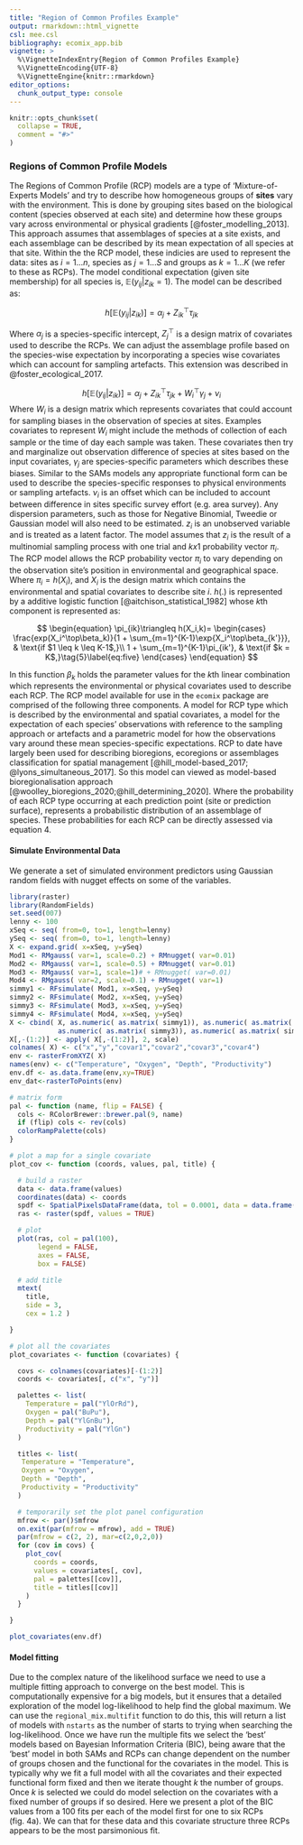 ```yaml
---
title: "Region of Common Profiles Example"
output: rmarkdown::html_vignette
csl: mee.csl
bibliography: ecomix_app.bib
vignette: >
  %\VignetteIndexEntry{Region of Common Profiles Example}
  %\VignetteEncoding{UTF-8}
  %\VignetteEngine{knitr::rmarkdown}
editor_options: 
  chunk_output_type: console
---
```


```r
knitr::opts_chunk$set(
  collapse = TRUE,
  comment = "#>"
)
```

### Regions of Common Profile Models
The Regions of Common Profile (RCP) models are a type of 'Mixture-of-Experts Models' and try to describe how homogeneous groups of **sites** vary with the environment. This is done by grouping sites based on the biological content (species observed at each site) and determine how these groups vary across environmental or physical gradients [@foster_modelling_2013]. This approach assumes that assemblages of species at a site exists, and each assemblage can be described by its mean expectation of all species at that site.  Within the the RCP model, these indicies are used to represent the data: sites as $i = 1...n$, species as $j = 1...S$ and groups as $k = 1...K$ (we refer to these as RCPs). The model conditional expectation (given site membership) for all species is, $\mathbb{E}(y_{ij}|z_{ik}=1)$. The model can be described as:

$$
\begin{equation}
h[\mathbb{E}(y_{ij}|z_{ik})] = \alpha_j + Z_{ik}^\top\tau_{jk} \tag{1}\label{eq:one}
\end{equation}
$$

Where $\alpha_j$ is a species-specific intercept, $Z_j^\top$ is a design matrix of covariates used to describe the RCPs. We can adjust the assemblage profile based on the species-wise expectation by incorporating a species wise covariates which can account for sampling artefacts. This extension was described in @foster_ecological_2017.

$$
\begin{equation}
h[\mathbb{E}(y_{ij}|z_{ik})] = \alpha_j + Z_{ik}^\top\tau_{jk} + W_i^\top\gamma_j + \nu_i \tag{4}\label{eq:four}
\end{equation}
$$
Where $W_i$ is a design matrix which represents covariates that could account for sampling biases in the observation of species at sites. Examples covariates to represent $W_i$ might include the methods of collection of each sample or the time of day each sample was taken. These covariates then try and marginalize out observation difference of species at sites based on the input covariates, $\gamma_j$ are species-specific parameters which describes these biases. Similar to the SAMs models any appropriate functional form can be used to describe the species-specific responses to physical environments or sampling artefacts. $\nu_i$ is an offset which can be included to account between difference in sites specific survey effort (e.g. area survey). Any dispersion parameters, such as those for Negative Binomial, Tweedie or Gaussian model will also need to be estimated. $z_i$ is an unobserved variable and is treated as a latent factor. The model assumes that $z_i$ is the result of a multinomial sampling process with one trial and $k x 1$ probability vector $\pi_i$. The RCP model allows the RCP probability vector $\pi_i$ to vary depending on the observation site's position in environmental and geographical space. Where $\pi_i=h(X_i)$, and $X_i$ is the design matrix which contains the environmental and spatial covariates to describe site $i$. $h(.)$ is represented by a additive logistic function [@aitchison_statistical_1982] whose $k$th component is represented as:

$$
\begin{equation}
\pi_{ik}\triangleq h(X_i,k)=
\begin{cases}
  \frac{exp(X_i^\top\beta_k)}{1 + \sum_{m=1}^{K-1}\exp{X_i^\top\beta_{k'}}}, & \text{if $1 \leq k \leq K-1$,}\\
  1 + \sum_{m=1}^{K-1}\pi_{ik'}, & \text{if $k = K$,}\tag{5}\label{eq:five}
\end{cases}
\end{equation}
$$

In this function $\beta_k$ holds the parameter values for the $k$th linear combination which represents the environmental or physical covariates used to describe each RCP. The RCP model available for use in the `ecomix` package are comprised of the following three components. A model for RCP type which is described by the environmental and spatial covariates, a model for the expectation of each species' observations with reference to the sampling approach or artefacts and a parametric model for how the observations vary around these mean species-specific expectations. RCP to date have largely been used for describing bioregions, ecoregions or assemblages classification for spatial management [@hill_model-based_2017; @lyons_simultaneous_2017]. So this model can viewed as model-based bioregionalisation approach [@woolley_bioregions_2020;@hill_determining_2020]. Where the probability of each RCP type occurring at each prediction point (site or prediction surface), represents a probabilistic distribution of an assemblage of species. These probabilities for each RCP can be directly assessed via equation 4. 

#### Simulate Environmental Data 
We generate a set of simulated environment predictors using Gaussian random fields with nugget effects on some of the variables. 

```r
library(raster)
library(RandomFields)
set.seed(007)
lenny <- 100
xSeq <- seq( from=0, to=1, length=lenny)
ySeq <- seq( from=0, to=1, length=lenny)
X <- expand.grid( x=xSeq, y=ySeq)
Mod1 <- RMgauss( var=1, scale=0.2) + RMnugget( var=0.01)
Mod2 <- RMgauss( var=1, scale=0.5) + RMnugget( var=0.01)
Mod3 <- RMgauss( var=1, scale=1)# + RMnugget( var=0.01)
Mod4 <- RMgauss( var=2, scale=0.1) + RMnugget( var=1)
simmy1 <- RFsimulate( Mod1, x=xSeq, y=ySeq)
simmy2 <- RFsimulate( Mod2, x=xSeq, y=ySeq)
simmy3 <- RFsimulate( Mod3, x=xSeq, y=ySeq)
simmy4 <- RFsimulate( Mod4, x=xSeq, y=ySeq)
X <- cbind( X, as.numeric( as.matrix( simmy1)), as.numeric( as.matrix( simmy2)),
            as.numeric( as.matrix( simmy3)), as.numeric( as.matrix( simmy4)))
X[,-(1:2)] <- apply( X[,-(1:2)], 2, scale)
colnames( X) <- c("x","y","covar1","covar2","covar3","covar4")
env <- rasterFromXYZ( X)
names(env) <- c("Temperature", "Oxygen", "Depth", "Productivity")
env.df <- as.data.frame(env,xy=TRUE)
env_dat<-rasterToPoints(env)
```

```r
# matrix form
pal <- function (name, flip = FALSE) {
  cols <- RColorBrewer::brewer.pal(9, name)
  if (flip) cols <- rev(cols)
  colorRampPalette(cols)
}

# plot a map for a single covariate
plot_cov <- function (coords, values, pal, title) {

  # build a raster
  data <- data.frame(values)
  coordinates(data) <- coords
  spdf <- SpatialPixelsDataFrame(data, tol = 0.0001, data = data.frame(data))
  ras <- raster(spdf, values = TRUE)

  # plot
  plot(ras, col = pal(100),
       legend = FALSE,
       axes = FALSE,
       box = FALSE)

  # add title
  mtext(
    title,
    side = 3,
    cex = 1.2 )

}

# plot all the covariates
plot_covariates <- function (covariates) {

  covs <- colnames(covariates)[-(1:2)]
  coords <- covariates[, c("x", "y")]

  palettes <- list(
    Temperature = pal("YlOrRd"),
    Oxygen = pal("BuPu"),
    Depth = pal("YlGnBu"),
    Productivity = pal("YlGn")
  )

  titles <- list(
   Temperature = "Temperature",
   Oxygen = "Oxygen",
   Depth = "Depth",
   Productivity = "Productivity"
  )

  # temporarily set the plot panel configuration
  mfrow <- par()$mfrow
  on.exit(par(mfrow = mfrow), add = TRUE)
  par(mfrow = c(2, 2), mar=c(2,0,2,0))
  for (cov in covs) {
    plot_cov(
      coords = coords,
      values = covariates[, cov],
      pal = palettes[[cov]],
      title = titles[[cov]]
    )
  }

}

plot_covariates(env.df)
```

#### Model fitting
Due to the complex nature of the likelihood surface we need to use a multiple fitting approach to converge on the best model. This is computationally expensive for a big models, but it ensures that a detailed exploration of the model log-likelihood to help find the global maximum. We can use the `regional_mix.multifit` function to do this, this will return a list of models with `nstarts` as the number of starts to trying when searching the log-likelihood. Once we have run the multiple fits we select the 'best' models based on Bayesian Information Criteria (BIC), being aware that the 'best' model in both SAMs and RCPs can change dependent on the number of groups chosen and the functional for the covariates in the model. This is typically why we fit a full model with all the covariates and their expected functional form fixed and then we iterate thought $k$ the number of groups. Once $k$ is selected we could do model selection on the covariates with a fixed number of groups if so desired. Here we present a plot of the BIC values from a 100 fits per each of the model first for one to six RCPs (fig. 4a). We can that for these data and this covariate structure three RCPs appears to be the most parsimonious fit. 

```r


```

<!-- ```{r,eval=TRUE,message=FALSE, warning= FALSE} -->
<!-- RCP_form <- as.formula(paste("cbind(",paste(species, collapse=", "),")~", -->
<!--                         paste(paste0("poly(",rcp_env_vars,",degree=2)"), collapse="+"))) -->
<!-- species_form <- ~ Season -->
<!-- # species_form -->
<!-- nstarts<-10 -->
<!-- max.nRCP<-6 -->
<!-- nRCPs_samp <- list() -->
<!-- for( ii in 1:max.nRCP)	 -->
<!--   nRCPs_samp[[ii]] <- regional_mix.multifit(rcp_formula = RCP_form, -->
<!--                                             species_formula =  ~ Season, -->
<!--                                             data = fish, nRCP=ii, -->
<!--                                             inits="random2", -->
<!--                                             nstart=nstarts, -->
<!--                                             family = "negative.binomial", -->
<!--                                             mc.cores=3, -->
<!--                                             control=list(quiet=TRUE)) -->
<!-- ``` -->

<!-- ```{r rcp bic chunk} -->
<!-- max.nRCP<-6 -->
<!-- RCPsamp_BICs <- sapply( nRCPs_samp, function(x) sapply( x, function(y) y$BIC)) -->
<!-- RCPsamp_minPosteriorSites <- cbind( 181, sapply( nRCPs_samp[-1], function(y) sapply( y, function(x) min( colSums( x$postProbs))))) -->
<!-- RCPsamp_ObviouslyBad <- RCPsamp_minPosteriorSites < 2 -->
<!-- RCPsamp_BICs[RCPsamp_ObviouslyBad] <- NA -->

<!-- RCPsamp_minBICs <- apply( RCPsamp_BICs, 2, min, na.rm=TRUE) -->

<!-- grps=1:max.nRCP -->
<!-- df2a <- data.frame(grps=grps,bic=RCPsamp_minBICs) -->
<!-- df2b <- data.frame(grps=rep(grps, each=nrow( RCPsamp_BICs)),bic=as.numeric(RCPsamp_BICs)) -->
<!-- p4a <- ggplot(df2a,aes(x=grps,y=bic))+ -->
<!--       geom_point()+ -->
<!--       geom_line()+ -->
<!--       geom_point(data=df2b,aes(x=grps,y=bic))+ -->
<!--       scale_x_continuous("Number of Groups", labels = as.character(grps), breaks = grps)+ -->
<!--       ylab("BIC")+ -->
<!--       ggtitle("a)") -->

<!-- RCPsamp_goodun <- which.min( RCPsamp_BICs[,3]) -->
<!-- control <- list( optimise=FALSE, quiet=FALSE) -->
<!-- RCPsamp_fin<-regional_mix(rcp_formula = RCP_form, species_formula = species_form,  -->
<!--                      nRCP=3, data=fish, family = "negative.binomial", -->
<!--                      inits = unlist( nRCPs_samp[[3]][[RCPsamp_goodun]]$coef), control=control) -->
<!-- rm(RCPsamp_BICs,RCPsamp_minPosteriorSites, RCPsamp_ObviouslyBad, RCPsamp_minBICs, RCPsamp_goodun, control) -->
<!-- ``` -->

<!-- ```{r rcp residuals, echo=FALSE, fig.height=6, fig.width=8} -->
<!-- resids <- residuals(RCPsamp_fin) -->
<!-- # dim(resids) -->
<!-- colnames(resids) <- species -->
<!-- sppID <- rep( TRUE, RCPsamp_fin$S) -->
<!-- preds <- matrix( NA, nrow=RCPsamp_fin$n, ncol=RCPsamp_fin$S) -->
<!-- for( ii in 1:RCPsamp_fin$n){ -->
<!--       preds[ii,] <- rowSums( RCPsamp_fin$mu[ii,sppID,] * matrix( rep( RCPsamp_fin$pi[ii,], each=RCPsamp_fin$S), nrow=RCPsamp_fin$S, ncol=RCPsamp_fin$nRCP)) -->
<!-- } -->

<!-- df <- data.frame(idx = 1:nrow(resids),resids) -->
<!-- dfm <- reshape2::melt(df,id.var='idx') -->
<!-- dfm$preds <- c(log(preds)) -->
<!-- colnames(dfm) <- c("idx","Species","RQR","preds") -->
<!-- getPalette = colorRampPalette(RColorBrewer::brewer.pal(9, "Set1")) -->
<!-- colourCount = length(unique(dfm$Species)) -->

<!-- p4b <- ggplot(dfm,aes(x=preds,y=RQR,colour=Species))+ -->
<!--       geom_point()+ -->
<!--       scale_color_manual(values = getPalette(colourCount))+ -->
<!--       xlab("Fitted values (log scale)")+ -->
<!--       ylab("RQR")+ -->
<!--       ggtitle("b)")+ -->
<!--       theme(legend.position = "none") -->

<!-- ``` -->

<!-- ```{r} -->
<!-- library(ggplot2) -->
<!-- library(reshape2) -->
<!-- library(dplyr) -->
<!-- library(tidyr) -->
<!-- library(forcats) -->
<!-- rcpsamp_boots<-regional_mix.bootstrap(RCPsamp_fin, type="BayesBoot", nboot=10, mc.cores=1,quiet = TRUE) -->
<!-- RCP_abund_samp <- regional_mix.species_profile(RCPsamp_fin,rcpsamp_boots,type='link') -->
<!-- df1 <- rbind(cbind(CI="lwr",melt(RCP_abund_samp$overall$lower)), -->
<!--       cbind(CI="mean",melt(RCP_abund_samp$overall$mean)), -->
<!--       cbind(CI="upper",melt(RCP_abund_samp$overall$upper))) -->
<!-- colnames(df1)<- c("CI","RCP","Species","Value") -->
<!-- df1$Species <- gsub("[.]"," ",df1$Species) -->
<!-- df <- reshape(df1,idvar=c("Species","RCP"),timevar = "CI",direction = "wide") -->

<!-- rcp_name1 <- c( -->
<!--   RCP1 = "RCP 1", -->
<!--   RCP2 = "RCP 2", -->
<!--   RCP3 = "RCP 3") -->

<!-- p4c <- ggplot(data =  df) + -->
<!--        geom_point(aes(x = Value.mean, y = fct_reorder(Species,desc(Species))))+  -->
<!--        geom_linerange(aes(xmin= Value.lwr,xmax=Value.upper, y= fct_reorder(Species,desc(Species))))+ -->
<!--   facet_wrap(~ RCP, labeller = labeller(RCP = rcp_name1))+ -->
<!--   ggtitle('c)')+ -->
<!--   geom_vline(xintercept = 0, col="gray20",lty=2)+ -->
<!--   # coord_fixed()+ -->
<!--   theme_bw()+ -->
<!--   theme(panel.grid = element_blank()) + -->
<!--   xlab("log(Abundance)")+ -->
<!--   ylab("Species") -->

<!-- ## generate figure of species profiles -->
<!-- pred_space_rcp$Season <- factor("Autumn/Winter",levels=unique(fish$Season)) -->
<!-- RCPsamp_SpPreds <- predict(object=RCPsamp_fin, object2=rcpsamp_boots, newdata=pred_space_rcp) -->
<!-- pred.df <- data.frame(x=pred_space_rcp$x,y=pred_space_rcp$y, -->
<!--                       lwr=RCPsamp_SpPreds$bootCIs[,,1], -->
<!--                       mean=RCPsamp_SpPreds$bootPred, -->
<!--                       upper=RCPsamp_SpPreds$bootCIs[,,2]) -->
<!-- pred.dfm <- melt(pred.df,id.vars = c("x","y")) -->
<!-- pred.dfm$RCP <- gsub(".*[.]","",pred.dfm$variable) -->
<!-- pred.dfm$CI <- gsub("[.].*","",pred.dfm$variable) -->
<!-- df <- data.frame(pred.dfm) -->

<!-- rcp_name <- c( -->
<!--   RCP_1 = "RCP 1", -->
<!--   RCP_2 = "RCP 2", -->
<!--   RCP_3 = "RCP 3") -->

<!-- ci_name <- c( -->
<!--   lwr = "Lower CI", -->
<!--   mean = "Point Prediction", -->
<!--   upper = "Upper CI") -->
<!-- colour <- c("#dddddd","#fff5f0","#fee0d2","#fcbba1","#fc9272","#fb6a4a","#ef3b2c","#cb181d","#a50f15","#67000d")#,"#000000") -->
<!-- breaks <- c(0, 0.1, 0.2, 0.3, 0.4, 0.5, 0.6, 0.7, 0.8, 0.9, 1) -->

<!-- p4d <- ggplot() + -->
<!--   geom_raster(data =  df, aes(x = x, y = y, fill=value)) +  -->
<!--   scale_fill_gradientn(colours = colour, na.value = 'transparent')+ -->
<!--   labs(fill="Probability")+ -->
<!--   facet_grid(RCP ~ CI, labeller = labeller(RCP = rcp_name, CI=ci_name), switch = "y")+ -->
<!--   scale_x_continuous(expand=c(0, 0)) +  -->
<!--   scale_y_continuous(expand=c(0, 0))+ -->
<!--   ggtitle('d)')+ -->
<!--   # coord_fixed()+ -->
<!--   theme_bw()+ -->
<!--   theme(axis.title.x = element_blank(),  -->
<!--         axis.title.y = element_blank(), -->
<!--         # axis.text.x = element_text(angle = 30), -->
<!--         panel.grid = element_blank(), -->
<!--         legend.position="bottom", -->
<!--         legend.box="horizontal") + -->
<!--   xlab("Longitude")+ -->
<!--   ylab("Latitude") -->
<!-- ``` -->

<!-- ```{r RCP plots, fig.width= 10, fig.height= 8, fig.cap="Figure 4. a) BIC value from the RCP multiple fits, three RCPs appears to be the best fit to these data; b) BIC values from multiple fits for  Predicted Regions of Common Profile distributios and associated uncertainty in predictions", echo=FALSE} -->
<!-- library(gridExtra) -->
<!-- lay <- rbind(c(1,3,3), -->
<!--              c(2,3,3), -->
<!--              c(4,4,4), -->
<!--              c(4,4,4), -->
<!--              c(4,4,4)) -->
<!-- grid.arrange(p4a, p4b, p4c, p4d, layout_matrix= lay) -->
<!-- ``` -->
